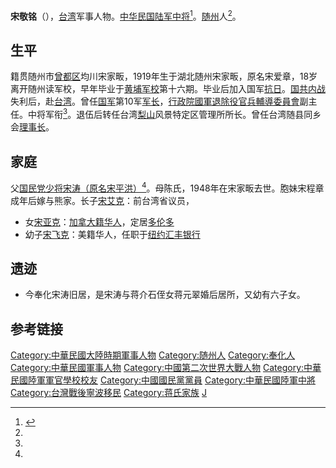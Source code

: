 '''宋敬铭'''（{{bd|1918年||2018|}}），[[台湾|台湾]]军事人物。[[中华民国陆军|中华民国陆军]][[中将|中将]]<ref name="宋涛 宋敬铭">{{cite web|url=http://www.sz-news.com.cn/cms/cms/infopub/infopre.jsp?pubtype=D&pubpath=cn&infoid=1342593396216171&templetid=1195787204061699&channelcode=A04100302&userId=10002|title=曾都区近现代政界、军界人物|publisher=来源:[ 中国随州网]|author=|date=发布时间：[2012-07-18 16:12]|accessdate=2013年6月18日|language=zh-hans}}{{dead link|date=2017年12月 |bot=InternetArchiveBot |fix-attempted=yes }}</ref>。[[随州|随州]]人<ref name="宋涛 宋敬铭"/>。

==生平==
籍贯随州市[[曾都区|曾都区]]均川宋家畈，1919年生于湖北随州宋家畈，原名宋爱章，18岁离开随州读军校，早年毕业于[[黄埔军校|黄埔军校]]第十六期。毕业后加入国军[[抗日|抗日]]。[[国共内战|国共内战]]失利后，赴[[台湾|台湾]]。曾任[[国军|国军]]第10军[[军长|军长]]，[[行政院國軍退除役官兵輔導委員會|行政院國軍退除役官兵輔導委員會]]副主任。中将军衔<ref name="宋涛 宋敬铭"/>。退伍后转任台湾[[梨山|梨山]]风景特定区管理所所长。曾任台湾随县同乡会[[理事长|理事长]]。

==家庭==
父[[国民党|国民党]][[少将|少将]][[宋涛（原名宋平洪）|宋涛（原名宋平洪）]]<ref name="宋涛 宋敬铭"/>。母陈氏，1948年在宋家畈去世。胞妹宋程章成年后嫁与熊家。长子[[宋艾克|宋艾克]]：前台湾省议员，
* 女[[宋亚克|宋亚克]]：[[加拿大籍华人|加拿大籍华人]]，定居[[多伦多|多伦多]]
* 幼子[[宋飞克|宋飞克]]：美籍华人，任职于[[纽约|纽约]][[汇丰银行|汇丰银行]]

==遗迹==
* 今奉化宋涛旧居，是宋涛与蒋介石侄女蒋元翠婚后居所，又幼有六子女。

==参考链接==
{{reflist}}

{{DEFAULTSORT:Song宋敬铭}}
[[Category:中華民國大陸時期軍事人物|Category:中華民國大陸時期軍事人物]]
[[Category:随州人|Category:随州人]]
[[Category:奉化人|Category:奉化人]]
[[Category:中華民國軍事人物|Category:中華民國軍事人物]]
[[Category:中國第二次世界大戰人物|Category:中國第二次世界大戰人物]]
[[Category:中華民國陸軍軍官學校校友|Category:中華民國陸軍軍官學校校友]]
[[Category:中國國民黨黨員|Category:中國國民黨黨員]]
[[Category:中華民國陸軍中將|Category:中華民國陸軍中將]]
[[Category:台灣戰後寧波移民|Category:台灣戰後寧波移民]]
[[Category:蒋氏家族|Category:蒋氏家族]]
[[Category:宋姓|J]]